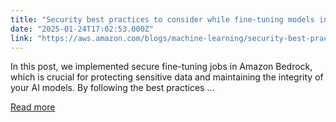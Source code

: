 ```yaml
---
title: "Security best practices to consider while fine-tuning models in Amazon Bedrock"
date: "2025-01-24T17:02:53.000Z"
link: "https://aws.amazon.com/blogs/machine-learning/security-best-practices-to-consider-while-fine-tuning-models-in-amazon-bedrock/"
---
```


In this post, we implemented secure fine-tuning jobs in Amazon Bedrock, which is crucial for protecting sensitive data and maintaining the integrity of your AI models. By following the best practices ...

[Read more](https://aws.amazon.com/blogs/machine-learning/security-best-practices-to-consider-while-fine-tuning-models-in-amazon-bedrock/)
